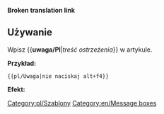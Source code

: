<noinclude>'''Broken translation link'''{{en/-}}</noinclude>{{en/Ambox| type  = content
| text  = <strong>Uwaga!</strong><br>{{{1|Treść ostrzeżenia.}}}
}}<noinclude>

==Używanie==
Wpisz <nowiki>{{</nowiki>'''uwaga/Pl'''|''treść ostrzeżenia''<nowiki>}}</nowiki> w artykule.

'''Przykład:'''
<pre>{{pl/Uwaga|nie naciskaj alt+f4}}</pre>
'''Efekt:'''
{{pl/Uwaga|nie naciskaj alt+f4}}
<noinclude>[[Category:pl/Szablony]][[Category:en/Message boxes]]</noinclude>